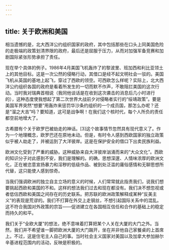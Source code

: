 ```yaml
---
---
---
```

title: 关于欧洲和美国
---

相当遗憾的是，北大西洋公约组织国家的政府，其中包括那些在口头上同美国危险的走极端的政策划清界限的政府，最后还是屈服于压力，从而对加强军备竞赛和加剧国际紧张形势承担了责任。

现在举个具体的例子。1986年4月美国飞机轰炸了的黎波里、班加西和利比亚领土上的其他目标。这是一次公然的侵略行动，其借口是经不起文明社会一驳的。美国飞机从英国的基地上起飞，穿过了西欧的领空。可西欧怎么样呢？实际上，北大西洋公约组织各国的政府是看着所发生的一切而默不作声，不敢阻拦美国的这次行动。当时我对瑞典首相说（我同他谈话是在收到这次袭击的消息后几小时进行的），这种态度使我想起了第二次世界大战前夕对侵略者实行的“绥靖政策”。要是美国军界突然“想要”用轰炸来惩罚华沙条约组织的一个成员国，那怎么办呢？还是“溜之大吉”吗？要知道，这可是战争啊！在我们这个核时代，每个人所负的责任都空前地增大了。

古希腊有个关于欧罗巴被劫走的神话。[3]这个故事情节忽然具有现代意义了。作为一个地理概念，欧罗巴还在原地未动。但是，有时令人感到西欧国家的独立政策似乎被人劫走了，并被运到了大洋彼岸。这是在保护安全的借口下出卖民族利益。

欧洲文化受到了严重的威胁。这种威胁来自大洋彼岸汹涌而来的“大众文化”。西欧的知识分子对此感到不安，我们是理解的。的确，思想深邃、人情味浓厚的欧洲文化，正在被恣意宣扬暴力和淫秽的低级作品、被到处泛滥的庸俗感情和无聊思想所代替，这只能使人感到惊奇。

当我们强调欧洲的独立自主立场的意义的时候，人们常常就此指责我们，说我们想要挑起西欧和美国的不和。这样的想法我们过去和现在都没有。我们决不想忽视或者低估西欧和美国之间存在的历史联系。把苏联的欧洲政策解释成某种“反美主义”的表现是荒谬的。我们不打算在外交上走钢丝，不想引起国际关系中的混乱。这不符合我国对外政策的宗旨——促进建立在各国相互信任和合作的基础上的稳定而持久的和平。

我们关于“全欧大厦”的想法，绝不意味着打算把某个人关在大厦的大门之外。当然，我们并不希望谁一脚把欧洲大厦的大门踹开，坐在并非他自己家餐桌的上首席上。不过，这是住宅主人自己的事。当时社会主义国家对美国以及加拿大参加赫尔辛基进程范围内的活动，反映是积极的。
